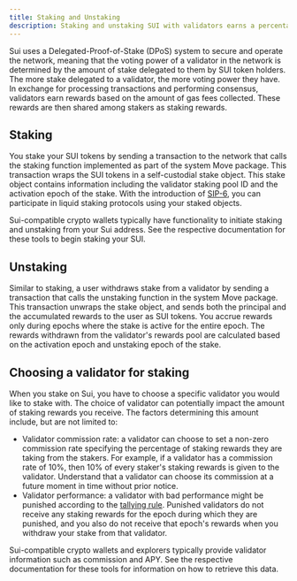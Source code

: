 ---
title: Staking and Unstaking
description: Staking and unstaking SUI with validators earns a percentage of rewards they receive from gas fees.
---

Sui uses a Delegated-Proof-of-Stake (DPoS) system to secure and operate the network, meaning that the voting power of a validator in the network is determined by the amount of stake delegated to them by SUI token holders. The more stake delegated to a validator, the more voting power they have. In exchange for processing transactions and performing consensus, validators earn rewards based on the amount of gas fees collected. These rewards are then shared among stakers as staking rewards.

## Staking

You stake your SUI tokens by sending a transaction to the network that calls the staking function implemented as part of the system Move package. This transaction wraps the SUI tokens in a self-custodial stake object. This stake object contains information including the validator staking pool ID and the activation epoch of the stake. With the introduction of [SIP-6](https://blog.sui.io/liquid-staking-coming-sui/), you can participate in liquid staking protocols using your staked objects.

Sui-compatible crypto wallets typically have functionality to initiate staking and unstaking from your Sui address. See the respective documentation for these tools to begin staking your SUI.

## Unstaking

Similar to staking, a user withdraws stake from a validator by sending a transaction that calls the unstaking function in the system Move package. This transaction unwraps the stake object, and sends both the principal and the accumulated rewards to the user as SUI tokens. You accrue rewards only during epochs where the stake is active for the entire epoch. The rewards withdrawn from the validator's rewards pool are calculated based on the activation epoch and unstaking epoch of the stake.

## Choosing a validator for staking

When you stake on Sui, you have to choose a specific validator you would like to stake with. The choice of validator can potentially impact the amount of staking rewards you receive. The factors determining this amount include, but are not limited to:

- Validator commission rate: a validator can choose to set a non-zero commission rate specifying the percentage of staking rewards they are taking from the stakers. For example, if a validator has a commission rate of 10%, then 10% of every staker's staking rewards is given to the validator. Understand that a validator can choose its commission at a future moment in time without prior notice.
- Validator performance: a validator with bad performance might be punished according to the [tallying rule](./gas-pricing.mdx#tallying-rule). Punished validators do not receive any staking rewards for the epoch during which they are punished, and you also do not receive that epoch's rewards when you withdraw your stake from that validator. 

Sui-compatible crypto wallets and explorers typically provide validator information such as commission and APY. See the respective documentation for these tools for information on how to retrieve this data.
